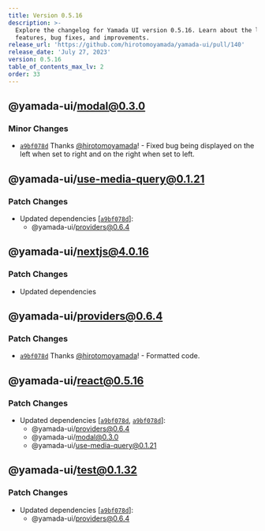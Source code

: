 ```yaml
---
title: Version 0.5.16
description: >-
  Explore the changelog for Yamada UI version 0.5.16. Learn about the latest
  features, bug fixes, and improvements.
release_url: 'https://github.com/hirotomoyamada/yamada-ui/pull/140'
release_date: 'July 27, 2023'
version: 0.5.16
table_of_contents_max_lv: 2
order: 33
---
```


## @yamada-ui/modal@0.3.0

### Minor Changes

- [`a9bf078d`](https://github.com/hirotomoyamada/yamada-ui/commit/a9bf078dd1db1053a9b0e80292f9b471ad00ddff) Thanks [@hirotomoyamada](https://github.com/hirotomoyamada)! - Fixed bug being displayed on the left when set to right and on the right when set to left.

## @yamada-ui/use-media-query@0.1.21

### Patch Changes

- Updated dependencies \[[`a9bf078d`](https://github.com/hirotomoyamada/yamada-ui/commit/a9bf078dd1db1053a9b0e80292f9b471ad00ddff)]:
  - @yamada-ui/providers@0.6.4

## @yamada-ui/nextjs@4.0.16

### Patch Changes

- Updated dependencies

## @yamada-ui/providers@0.6.4

### Patch Changes

- [`a9bf078d`](https://github.com/hirotomoyamada/yamada-ui/commit/a9bf078dd1db1053a9b0e80292f9b471ad00ddff) Thanks [@hirotomoyamada](https://github.com/hirotomoyamada)! - Formatted code.

## @yamada-ui/react@0.5.16

### Patch Changes

- Updated dependencies \[[`a9bf078d`](https://github.com/hirotomoyamada/yamada-ui/commit/a9bf078dd1db1053a9b0e80292f9b471ad00ddff), [`a9bf078d`](https://github.com/hirotomoyamada/yamada-ui/commit/a9bf078dd1db1053a9b0e80292f9b471ad00ddff)]:
  - @yamada-ui/providers@0.6.4
  - @yamada-ui/modal@0.3.0
  - @yamada-ui/use-media-query@0.1.21

## @yamada-ui/test@0.1.32

### Patch Changes

- Updated dependencies \[[`a9bf078d`](https://github.com/hirotomoyamada/yamada-ui/commit/a9bf078dd1db1053a9b0e80292f9b471ad00ddff)]:
  - @yamada-ui/providers@0.6.4
